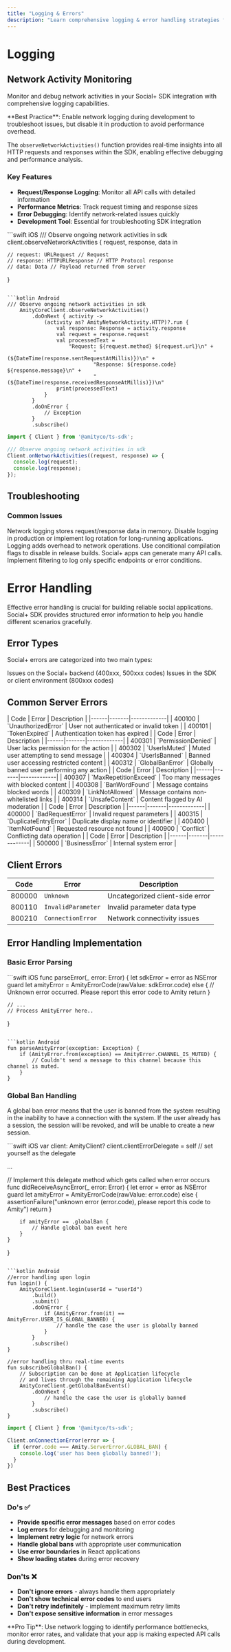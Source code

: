 ```yaml
---
title: "Logging & Errors"
description: "Learn comprehensive logging & error handling strategies for robust Social+ applications."
---
```


# Logging

## Network Activity Monitoring

Monitor and debug network activities in your Social+ SDK integration with comprehensive logging capabilities.

<Info>
**Best Practice**: Enable network logging during development to troubleshoot issues, but disable it in production to avoid performance overhead.
</Info>


The `observeNetworkActivities()` function provides real-time insights into all HTTP requests and responses within the SDK, enabling effective debugging and performance analysis.

### Key Features

- **Request/Response Logging**: Monitor all API calls with detailed information
- **Performance Metrics**: Track request timing and response sizes
- **Error Debugging**: Identify network-related issues quickly
- **Development Tool**: Essential for troubleshooting SDK integration

<CodeGroup>
```swift iOS
/// Observe ongoing network activities in sdk
client.observeNetworkActivities { request, response, data in
    
    // request: URLRequest // Request
    // response: HTTPURLResponse // HTTP Protocol response
    // data: Data // Payload returned from server
    
}
```

```kotlin Android
/// Observe ongoing network activities in sdk
    AmityCoreClient.observeNetworkActivities()
        .doOnNext { activity ->
            (activity as? AmityNetworkActivity.HTTP)?.run {
                val response: Response = activity.response
                val request = response.request
                val processedText =
                    "Request: ${request.method} ${request.url}\n" +
                            "(${DateTime(response.sentRequestAtMillis)})\n" +
                            "Response: ${response.code} ${response.message}\n" +
                            "(${DateTime(response.receivedResponseAtMillis)})\n"
                print(processedText)
            }
        }
        .doOnError {
            // Exception
        }
        .subscribe()
```

```typescript TypeScript
import { Client } from '@amityco/ts-sdk';

/// Observe ongoing network activities in sdk
Client.onNetworkActivities((request, response) => {
  console.log(request);
  console.log(response);
});
```
</CodeGroup>

## Troubleshooting

### Common Issues

<AccordionGroup>
  <Accordion title="High Memory Usage">
    Network logging stores request/response data in memory. Disable logging in production or implement log rotation for long-running applications.
  </Accordion>
  
  <Accordion title="Performance Impact">
    Logging adds overhead to network operations. Use conditional compilation flags to disable in release builds.
  </Accordion>
  
  <Accordion title="Log Volume">
    Social+ apps can generate many API calls. Implement filtering to log only specific endpoints or error conditions.
  </Accordion>
</AccordionGroup>


# Error Handling

Effective error handling is crucial for building reliable social applications. Social+ SDK provides structured error information to help you handle different scenarios gracefully.

## Error Types

Social+ errors are categorized into two main types:

<CardGroup cols={2}>
<Card title="Server Errors" icon="server">
Issues on the Social+ backend (400xxx, 500xxx codes)
</Card>

<Card title="Client Errors" icon="mobile">
Issues in the SDK or client environment (800xxx codes)
</Card>
</CardGroup>

## Common Server Errors

<AccordionGroup>
<Accordion title="Authentication Errors (400100-400199)">
| Code | Error | Description |
|------|-------|-------------|
| 400100 | `UnauthorizedError` | User not authenticated or invalid token |
| 400101 | `TokenExpired` | Authentication token has expired |
</Accordion>

<Accordion title="Permission Errors (400300-400399)">
| Code | Error | Description |
|------|-------|-------------|
| 400301 | `PermissionDenied` | User lacks permission for the action |
| 400302 | `UserIsMuted` | Muted user attempting to send message |
| 400304 | `UserIsBanned` | Banned user accessing restricted content |
| 400312 | `GlobalBanError` | Globally banned user performing any action |
</Accordion>

<Accordion title="Content Moderation (400307-400320)">
| Code | Error | Description |
|------|-------|-------------|
| 400307 | `MaxRepetitionExceed` | Too many messages with blocked content |
| 400308 | `BanWordFound` | Message contains blocked words |
| 400309 | `LinkNotAllowed` | Message contains non-whitelisted links |
| 400314 | `UnsafeContent` | Content flagged by AI moderation |
</Accordion>

<Accordion title="Data & Business Logic (400000-400999)">
| Code | Error | Description |
|------|-------|-------------|
| 400000 | `BadRequestError` | Invalid request parameters |
| 400315 | `DuplicateEntryError` | Duplicate display name or identifier |
| 400400 | `ItemNotFound` | Requested resource not found |
| 400900 | `Conflict` | Conflicting data operation |
</Accordion>

<Accordion title="System Errors (500000+)">
| Code | Error | Description |
|------|-------|-------------|
| 500000 | `BusinessError` | Internal system error |
</Accordion>
</AccordionGroup>

## Client Errors

| Code | Error | Description |
|------|-------|-------------|
| 800000 | `Unknown` | Uncategorized client-side error |
| 800110 | `InvalidParameter` | Invalid parameter data type |
| 800210 | `ConnectionError` | Network connectivity issues |

## Error Handling Implementation

### Basic Error Parsing
<CodeGroup>
```swift iOS
func parseError(_ error: Error) {
    let sdkError = error as NSError
    guard let amityError = AmityErrorCode(rawValue: sdkError.code) else {
        // Unknown error occurred. Please report this error code to Amity
        return
    }
    
    // ...
    // Process AmityError here..
}
```

```kotlin Android
fun parseAmityError(exception: Exception) {
    if (AmityError.from(exception) == AmityError.CHANNEL_IS_MUTED) {
        // Couldn't send a message to this channel because this channel is muted.
    }
}
```

</CodeGroup>


### Global Ban Handling

A global ban error means that the user is banned from the system resulting in the inability to have a connection with the system. If the user already has a session, the session will be revoked, and will be unable to create a new session. 

<CodeGroup>
```swift iOS
var client: AmityClient?
client.clientErrorDelegate = self // set yourself as the delegate

...

// Implement this delegate method which gets called when error occurs
func didReceiveAsyncError(_ error: Error) {
        let error = error as NSError
        guard let amityError = AmityErrorCode(rawValue: error.code) else {
            assertionFailure("unknown error \(error.code), please report this code to Amity")
            return
        }
        
        if amityError == .globalBan {
            // Handle global ban event here
        }
    }
}
```

```kotlin Android
//error handling upon login
fun login() {
    AmityCoreClient.login(userId = "userId")
        .build()
        .submit()
        .doOnError {
            if (AmityError.from(it) == AmityError.USER_IS_GLOBAL_BANNED) {
                // handle the case the user is globally banned
            }
        }
        .subscribe()
}

//error handling thru real-time events
fun subscribeGlobalBan() {
    // Subscription can be done at Application lifecycle
    // and lives through the remaining Application lifecycle
    AmityCoreClient.getGlobalBanEvents()
        .doOnNext {
            // handle the case the user is globally banned
        }
        .subscribe()
}
```

```typescript TypeScript
import { Client } from '@amityco/ts-sdk';

Client.onConnectionError(error => {
  if (error.code === Amity.ServerError.GLOBAL_BAN) {
    console.log('user has been globally banned!');
  }
})
```

</CodeGroup>


## Best Practices

### Do's ✅

- **Provide specific error messages** based on error codes
- **Log errors** for debugging and monitoring
- **Implement retry logic** for network errors
- **Handle global bans** with appropriate user communication
- **Use error boundaries** in React applications
- **Show loading states** during error recovery

### Don'ts ❌

- **Don't ignore errors** - always handle them appropriately
- **Don't show technical error codes** to end users
- **Don't retry indefinitely** - implement maximum retry limits
- **Don't expose sensitive information** in error messages


<Tip>
**Pro Tip**: Use network logging to identify performance bottlenecks, monitor error rates, and validate that your app is making expected API calls during development.
</Tip>
